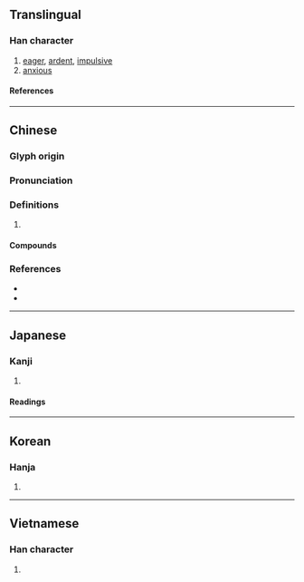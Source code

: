 {{character info}}
==Translingual==

===Han character===
{{Han char|rn=61|rad=心|as=05|sn=8|four=91049|canj=PMFJ|ids=⿰忄平}}

# [[eager]], [[ardent]], [[impulsive]]
# [[anxious]]

====References====
{{Han ref|kx=0381.220|dkj=10476|dj=0710.070|hdz=42284.090|uh=6026}}

----

==Chinese==
{{zh-forms}}

===Glyph origin===
{{Han etym}}

===Pronunciation===
{{zh-pron
|m=pēng
|c=paang1,ping1
|mn=phēⁿ
|mc=y
|oc=y
|cat=
}}

===Definitions===
{{zh-hanzi}}

# {{rfdef|zh}}

====Compounds====
{{zh-der|怦怦|怦然|怦然心動|怦怦喘}}

===References===
* {{R:yue:Hanzi}}
* {{R:nan:thcwdq}}

----

==Japanese==

===Kanji===
{{ja-kanji|grade=|rs=心05}}

# {{rfdef|ja|sort=心05}}

====Readings====
{{ja-readings
|goon=ひょう
|kanon=ほう
}}

----

==Korean==

===Hanja===
{{ko-hanja|평}}

# {{rfdef|ko|sort=心05}}

----

==Vietnamese==

===Han character===
{{vi-readings|rs=心05|reading=[[bừng]], [[bằn]], [[phạnh]], [[phanh]]}}

# {{rfdef|vi|sort=心05}}